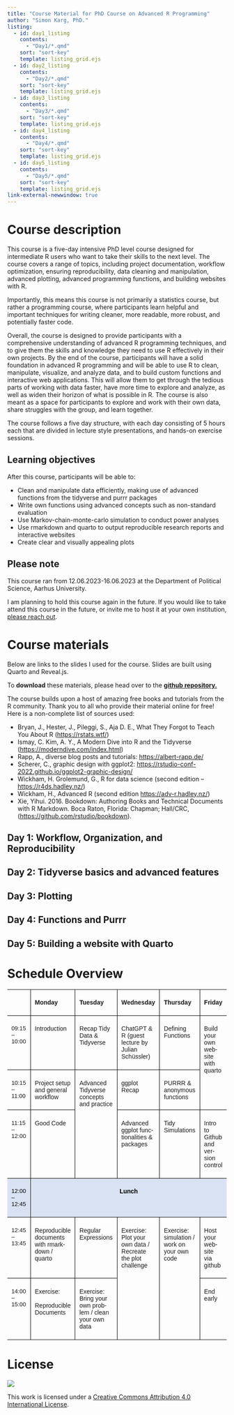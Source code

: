 ```yaml
---
title: "Course Material for PhD Course on Advanced R Programming"
author: "Simon Karg, PhD."
listing:
  - id: day1_listing
    contents: 
      - "Day1/*.qmd"
    sort: "sort-key"
    template: listing_grid.ejs
  - id: day2_listing
    contents:
      - "Day2/*.qmd"
    sort: "sort-key"
    template: listing_grid.ejs
  - id: day3_listing
    contents:
      - "Day3/*.qmd"
    sort: "sort-key"
    template: listing_grid.ejs
  - id: day4_listing
    contents:
      - "Day4/*.qmd"
    sort: "sort-key"
    template: listing_grid.ejs
  - id: day5_listing
    contents:
      - "Day5/*.qmd"
    sort: "sort-key"
    template: listing_grid.ejs
link-external-newwindow: true
---
```




# Course description

This course is a five-day intensive PhD level course designed for intermediate R users who want to take their skills to the next level. The course covers a range of topics, including project documentation, workflow optimization, ensuring reproducibility, data cleaning and manipulation, advanced plotting, advanced programming functions, and building websites with R.

Importantly, this means this course is not primarily a statistics course, but rather a programming course, where participants learn helpful and important techniques for writing cleaner, more readable, more robust, and potentially faster code. 

Overall, the course is designed to provide participants with a comprehensive understanding of advanced R programming techniques, and to give them the skills and knowledge they need to use R effectively in their own projects. By the end of the course, participants will have a solid foundation in advanced R programming and will be able to use R to clean, manipulate, visualize, and analyze data, and to build custom functions and interactive web applications. This will allow them to get through the tedious parts of working with data faster, have more time to explore and analyze, as well as widen their horizon of what is possible in R. The course is also meant as a space for participants to explore and work with their own data, share struggles with the group, and learn together.

The course follows a five day structure, with each day consisting of 5 hours each that are divided in lecture style presentations, and hands-on exercise sessions. 

## Learning objectives

After this course, participants will be able to:

-	Clean and manipulate data efficiently, making use of advanced functions from the tidyverse and purrr packages
-	Write own functions using advanced concepts such as non-standard evaluation
-	Use Markov-chain-monte-carlo simulation to conduct power analyses
-	Use rmarkdown and quarto to output reproducible research reports and interactive websites
-	Create clear and visually appealing plots


## Please note

This course ran from 12.06.2023-16.06.2023 at the Department of Political Science, Aarhus University.  

I am planning to hold this course again in the future. If you would like to take attend this course in the future, or invite me to host it at your own institution, [please reach out](https://pure.au.dk/portal/da/persons/simon-tobias-schulz-karg(535467e3-c79a-4be4-aa51-1192cc38be7a).html).


# Course materials

Below are links to the slides I used for the course. Slides are built using Quarto and Reveal.js. 

To **download** these materials, please head over to the **[github repository.](https://github.com/SimonKarg/advanced_r_course)**

The course builds upon a host of amazing free books and tutorials from the R community. Thank you to all who provide their material online for free! Here is a non-complete list of sources used:

-	Bryan, J., Hester, J., Pileggi, S., Aja D. E., What They Forgot to Teach You About R (<https://rstats.wtf/>)
- Ismay, C. Kim, A. Y., A Modern Dive into R and the Tidyverse (<https://moderndive.com/index.html>)
- Rapp, A., diverse blog posts and tutorials: <https://albert-rapp.de/>
- Scherer, C., graphic design with ggplot2: <https://rstudio-conf-2022.github.io/ggplot2-graphic-design/>
-	Wickham, H. Grolemund, G., R for data science (second edition – <https://r4ds.hadley.nz/>)
- Wickham, H., Advanced R (second edition <https://adv-r.hadley.nz/>)
-	Xie, Yihui. 2016. Bookdown: Authoring Books and Technical Documents with R Markdown. Boca Raton, Florida: Chapman; Hall/CRC, (<https://github.com/rstudio/bookdown>).



## Day 1: Workflow, Organization, and Reproducibility

::: {#day1_listing}

:::


## Day 2: Tidyverse basics and advanced features

::: {#day2_listing}

:::


## Day 3: Plotting

::: {#day3_listing}

:::


## Day 4: Functions and Purrr

::: {#day4_listing}

:::


## Day 5: Building a website with Quarto

::: {#day5_listing}

:::



# Schedule Overview

<table class="MsoTableGrid" style="border-collapse:collapse;border:none;mso-yfti-tbllook:1184;mso-padding-alt:
 4.25pt 7.1pt 4.25pt 7.1pt" cellspacing="0" cellpadding="0" border="0">
 <tbody><tr style="mso-yfti-irow:0;mso-yfti-firstrow:yes">
  <td style="width:80.05pt;border-top:none;border-left:
  none;border-bottom:solid windowtext 1.0pt;border-right:solid windowtext 1.0pt;
  mso-border-bottom-alt:solid windowtext .5pt;mso-border-right-alt:solid windowtext .5pt;
  padding:4.25pt 7.1pt 4.25pt 7.1pt" width="107" valign="top">
  <p class="MsoNormal"><span style="font-size:10.5pt;font-family:&quot;Bierstadt&quot;,sans-serif" lang="EN-US"><o:p>&nbsp;</o:p></span></p>
  </td>
  <td style="width:71.4pt;border-top:none;border-left:none;
  border-bottom:solid windowtext 1.0pt;border-right:solid windowtext 1.0pt;
  mso-border-left-alt:solid windowtext .5pt;mso-border-left-alt:solid windowtext .5pt;
  mso-border-bottom-alt:solid windowtext .5pt;mso-border-right-alt:solid windowtext .5pt;
  padding:4.25pt 7.1pt 4.25pt 7.1pt" width="95" valign="top">
  <p class="MsoNormal"><b><span style="font-size:10.5pt;font-family:
  &quot;Bierstadt&quot;,sans-serif" lang="EN-US">Monday<o:p></o:p></span></b></p>
  </td>
  <td style="width:73.65pt;border-top:none;border-left:
  none;border-bottom:solid windowtext 1.0pt;border-right:solid windowtext 1.0pt;
  mso-border-left-alt:solid windowtext .5pt;mso-border-left-alt:solid windowtext .5pt;
  mso-border-bottom-alt:solid windowtext .5pt;mso-border-right-alt:solid windowtext .5pt;
  padding:4.25pt 7.1pt 4.25pt 7.1pt" width="98" valign="top">
  <p class="MsoNormal"><b><span style="font-size:10.5pt;font-family:
  &quot;Bierstadt&quot;,sans-serif" lang="EN-US">Tuesday<o:p></o:p></span></b></p>
  </td>
  <td style="width:80.1pt;border-top:none;border-left:
  none;border-bottom:solid windowtext 1.0pt;border-right:solid windowtext 1.0pt;
  mso-border-left-alt:solid windowtext .5pt;mso-border-left-alt:solid windowtext .5pt;
  mso-border-bottom-alt:solid windowtext .5pt;mso-border-right-alt:solid windowtext .5pt;
  padding:4.25pt 7.1pt 4.25pt 7.1pt" width="107" valign="top">
  <p class="MsoNormal"><b><span style="font-size:10.5pt;font-family:
  &quot;Bierstadt&quot;,sans-serif" lang="EN-US">Wednesday<o:p></o:p></span></b></p>
  </td>
  <td style="width:73.5pt;border-top:none;border-left:none;
  border-bottom:solid windowtext 1.0pt;border-right:solid windowtext 1.0pt;
  mso-border-left-alt:solid windowtext .5pt;mso-border-left-alt:solid windowtext .5pt;
  mso-border-bottom-alt:solid windowtext .5pt;mso-border-right-alt:solid windowtext .5pt;
  padding:4.25pt 7.1pt 4.25pt 7.1pt" width="98" valign="top">
  <p class="MsoNormal"><b><span style="font-size:10.5pt;font-family:
  &quot;Bierstadt&quot;,sans-serif" lang="EN-US">Thursday<o:p></o:p></span></b></p>
  </td>
  <td style="width:72.1pt;border:none;border-bottom:solid windowtext 1.0pt;
  mso-border-left-alt:solid windowtext .5pt;mso-border-left-alt:solid windowtext .5pt;
  mso-border-bottom-alt:solid windowtext .5pt;padding:4.25pt 7.1pt 4.25pt 7.1pt" width="96" valign="top">
  <p class="MsoNormal"><b><span style="font-size:10.5pt;font-family:
  &quot;Bierstadt&quot;,sans-serif" lang="EN-US">Friday<o:p></o:p></span></b></p>
  </td>
 </tr>
 <tr style="mso-yfti-irow:1">
  <td style="width:80.05pt;border-top:none;border-left:
  none;border-bottom:solid windowtext 1.0pt;border-right:solid windowtext 1.0pt;
  mso-border-top-alt:solid windowtext .5pt;mso-border-top-alt:solid windowtext .5pt;
  mso-border-bottom-alt:solid windowtext .5pt;mso-border-right-alt:solid windowtext .5pt;
  padding:4.25pt 7.1pt 4.25pt 7.1pt" width="107" valign="top">
  <p class="MsoNormal"><span style="font-size:10.0pt;font-family:&quot;Bierstadt&quot;,sans-serif" lang="EN-US">09:15
  – 10:00<o:p></o:p></span></p>
  </td>
  <td style="width:71.4pt;border-top:none;border-left:none;
  border-bottom:solid windowtext 1.0pt;border-right:solid windowtext 1.0pt;
  mso-border-top-alt:solid windowtext .5pt;mso-border-left-alt:solid windowtext .5pt;
  mso-border-alt:solid windowtext .5pt;padding:4.25pt 7.1pt 4.25pt 7.1pt" width="95" valign="top">
  <p class="MsoNormal"><span style="font-size:10.5pt;font-family:&quot;Bierstadt&quot;,sans-serif" lang="EN-US">Introduction<o:p></o:p></span></p>
  </td>
  <td style="width:73.65pt;border-top:none;border-left:
  none;border-bottom:solid windowtext 1.0pt;border-right:solid windowtext 1.0pt;
  mso-border-top-alt:solid windowtext .5pt;mso-border-left-alt:solid windowtext .5pt;
  mso-border-alt:solid windowtext .5pt;padding:4.25pt 7.1pt 4.25pt 7.1pt" width="98" valign="top">
  <p class="MsoNormal"><span style="font-size:10.5pt;font-family:&quot;Bierstadt&quot;,sans-serif" lang="EN-US">Recap
  Tidy Data &amp; <span class="SpellE">Tidyverse</span><o:p></o:p></span></p>
  </td>
  <td style="width:80.1pt;border-top:none;border-left:
  none;border-bottom:solid windowtext 1.0pt;border-right:solid windowtext 1.0pt;
  mso-border-top-alt:solid windowtext .5pt;mso-border-left-alt:solid windowtext .5pt;
  mso-border-alt:solid windowtext .5pt;padding:4.25pt 7.1pt 4.25pt 7.1pt" width="107" valign="top">
  <p class="MsoNormal"><span class="SpellE"><span style="font-size:10.5pt;
  font-family:&quot;Bierstadt&quot;,sans-serif" lang="EN-US">ChatGPT</span></span><span style="font-size:10.5pt;font-family:&quot;Bierstadt&quot;,sans-serif" lang="EN-US"> &amp; R (guest
  lecture by Julian <span class="SpellE">Schüssler</span>)<o:p></o:p></span></p>
  </td>
  <td style="width:73.5pt;border-top:none;border-left:none;
  border-bottom:solid windowtext 1.0pt;border-right:solid windowtext 1.0pt;
  mso-border-top-alt:solid windowtext .5pt;mso-border-left-alt:solid windowtext .5pt;
  mso-border-alt:solid windowtext .5pt;padding:4.25pt 7.1pt 4.25pt 7.1pt" width="98" valign="top">
  <p class="MsoNormal"><span style="font-size:10.5pt;font-family:&quot;Bierstadt&quot;,sans-serif" lang="EN-US">Defining
  Functions<o:p></o:p></span></p>
  </td>
  <td rowspan="2" style="width:72.1pt;border:none;border-bottom:
  solid windowtext 1.0pt;mso-border-top-alt:solid windowtext .5pt;mso-border-left-alt:
  solid windowtext .5pt;mso-border-top-alt:solid windowtext .5pt;mso-border-left-alt:
  solid windowtext .5pt;mso-border-bottom-alt:solid windowtext .5pt;padding:
  4.25pt 7.1pt 4.25pt 7.1pt" width="96" valign="top">
  <p class="MsoNormal"><span style="font-size:10.5pt;font-family:&quot;Bierstadt&quot;,sans-serif" lang="EN-US">Build
  your own website with quarto<o:p></o:p></span></p>
  </td>
 </tr>
 <tr style="mso-yfti-irow:2">
  <td style="width:80.05pt;border-top:none;border-left:
  none;border-bottom:solid windowtext 1.0pt;border-right:solid windowtext 1.0pt;
  mso-border-top-alt:solid windowtext .5pt;mso-border-top-alt:solid windowtext .5pt;
  mso-border-bottom-alt:solid windowtext .5pt;mso-border-right-alt:solid windowtext .5pt;
  padding:4.25pt 7.1pt 4.25pt 7.1pt" width="107" valign="top">
  <p class="MsoNormal"><span style="font-size:10.0pt;font-family:&quot;Bierstadt&quot;,sans-serif" lang="EN-US">10:15
  – 11:00<o:p></o:p></span></p>
  </td>
  <td style="width:71.4pt;border-top:none;border-left:none;
  border-bottom:solid windowtext 1.0pt;border-right:solid windowtext 1.0pt;
  mso-border-top-alt:solid windowtext .5pt;mso-border-left-alt:solid windowtext .5pt;
  mso-border-alt:solid windowtext .5pt;padding:4.25pt 7.1pt 4.25pt 7.1pt" width="95" valign="top">
  <p class="MsoNormal"><span style="font-size:10.5pt;font-family:&quot;Bierstadt&quot;,sans-serif" lang="EN-US">Project
  setup and general workflow<o:p></o:p></span></p>
  </td>
  <td rowspan="2" style="width:73.65pt;border-top:none;
  border-left:none;border-bottom:solid windowtext 1.0pt;border-right:solid windowtext 1.0pt;
  mso-border-top-alt:solid windowtext .5pt;mso-border-left-alt:solid windowtext .5pt;
  mso-border-alt:solid windowtext .5pt;padding:4.25pt 7.1pt 4.25pt 7.1pt" width="98" valign="top">
  <p class="MsoNormal"><span style="font-size:10.5pt;font-family:&quot;Bierstadt&quot;,sans-serif" lang="EN-US">Advanced
  <span class="SpellE">Tidyverse</span> concepts and practice<o:p></o:p></span></p>
  </td>
  <td style="width:80.1pt;border-top:none;border-left:
  none;border-bottom:solid windowtext 1.0pt;border-right:solid windowtext 1.0pt;
  mso-border-top-alt:solid windowtext .5pt;mso-border-left-alt:solid windowtext .5pt;
  mso-border-alt:solid windowtext .5pt;padding:4.25pt 7.1pt 4.25pt 7.1pt" width="107" valign="top">
  <p class="MsoNormal"><span class="SpellE"><span style="font-size:10.5pt;
  font-family:&quot;Bierstadt&quot;,sans-serif" lang="EN-US">ggplot</span></span><span style="font-size:10.5pt;font-family:&quot;Bierstadt&quot;,sans-serif" lang="EN-US"> Recap<o:p></o:p></span></p>
  </td>
  <td style="width:73.5pt;border-top:none;border-left:none;
  border-bottom:solid windowtext 1.0pt;border-right:solid windowtext 1.0pt;
  mso-border-top-alt:solid windowtext .5pt;mso-border-left-alt:solid windowtext .5pt;
  mso-border-alt:solid windowtext .5pt;padding:4.25pt 7.1pt 4.25pt 7.1pt" width="98" valign="top">
  <p class="MsoNormal"><span style="font-size:10.5pt;font-family:&quot;Bierstadt&quot;,sans-serif" lang="EN-US">PURRR
  &amp; anonymous functions<o:p></o:p></span></p>
  </td>
 </tr>
 <tr style="mso-yfti-irow:3">
  <td style="width:80.05pt;border-top:none;border-left:
  none;border-bottom:solid windowtext 1.0pt;border-right:solid windowtext 1.0pt;
  mso-border-top-alt:solid windowtext .5pt;mso-border-top-alt:solid windowtext .5pt;
  mso-border-bottom-alt:solid windowtext .5pt;mso-border-right-alt:solid windowtext .5pt;
  padding:4.25pt 7.1pt 4.25pt 7.1pt" width="107" valign="top">
  <p class="MsoNormal"><span style="font-size:10.0pt;font-family:&quot;Bierstadt&quot;,sans-serif" lang="EN-US">11:15
  – 12:00<o:p></o:p></span></p>
  </td>
  <td style="width:71.4pt;border-top:none;border-left:none;
  border-bottom:solid windowtext 1.0pt;border-right:solid windowtext 1.0pt;
  mso-border-top-alt:solid windowtext .5pt;mso-border-left-alt:solid windowtext .5pt;
  mso-border-alt:solid windowtext .5pt;padding:4.25pt 7.1pt 4.25pt 7.1pt" width="95" valign="top">
  <p class="MsoNormal"><span style="font-size:10.5pt;font-family:&quot;Bierstadt&quot;,sans-serif" lang="EN-US">Good
  Code<o:p></o:p></span></p>
  </td>
  <td style="width:80.1pt;border-top:none;border-left:
  none;border-bottom:solid windowtext 1.0pt;border-right:solid windowtext 1.0pt;
  mso-border-top-alt:solid windowtext .5pt;mso-border-left-alt:solid windowtext .5pt;
  mso-border-alt:solid windowtext .5pt;padding:4.25pt 7.1pt 4.25pt 7.1pt" width="107" valign="top">
  <p class="MsoNormal"><span style="font-size:10.5pt;font-family:&quot;Bierstadt&quot;,sans-serif" lang="EN-US">Advanced
  <span class="SpellE">ggplot</span> functionalities &amp; packages<o:p></o:p></span></p>
  </td>
  <td style="width:73.5pt;border-top:none;border-left:none;
  border-bottom:solid windowtext 1.0pt;border-right:solid windowtext 1.0pt;
  mso-border-top-alt:solid windowtext .5pt;mso-border-left-alt:solid windowtext .5pt;
  mso-border-alt:solid windowtext .5pt;padding:4.25pt 7.1pt 4.25pt 7.1pt" width="98" valign="top">
  <p class="MsoNormal"><span style="font-size:10.5pt;font-family:&quot;Bierstadt&quot;,sans-serif" lang="EN-US">Tidy
  Simulations<o:p></o:p></span></p>
  </td>
  <td style="width:72.1pt;border:none;border-bottom:solid windowtext 1.0pt;
  mso-border-top-alt:solid windowtext .5pt;mso-border-left-alt:solid windowtext .5pt;
  mso-border-top-alt:solid windowtext .5pt;mso-border-left-alt:solid windowtext .5pt;
  mso-border-bottom-alt:solid windowtext .5pt;padding:4.25pt 7.1pt 4.25pt 7.1pt" width="96" valign="top">
  <p class="MsoNormal"><span style="font-size:10.5pt;font-family:&quot;Bierstadt&quot;,sans-serif" lang="EN-US">Intro
  to <span class="SpellE">Github</span> and version control<o:p></o:p></span></p>
  </td>
 </tr>
 <tr style="mso-yfti-irow:4">
  <td style="width:80.05pt;border-top:none;border-left:
  none;border-bottom:solid windowtext 1.0pt;border-right:solid windowtext 1.0pt;
  mso-border-top-alt:solid windowtext .5pt;mso-border-top-alt:solid windowtext .5pt;
  mso-border-bottom-alt:solid windowtext .5pt;mso-border-right-alt:solid windowtext .5pt;
  background:#D9E2F3;mso-background-themecolor:accent1;mso-background-themetint:
  51;padding:4.25pt 7.1pt 4.25pt 7.1pt" width="107" valign="top">
  <p class="MsoNormal"><span style="font-size:10.0pt;font-family:&quot;Bierstadt&quot;,sans-serif;
  color:black;mso-color-alt:windowtext" lang="EN-US">12:00 – 12:45</span><span style="font-size:10.0pt;font-family:&quot;Bierstadt&quot;,sans-serif" lang="EN-US"><o:p></o:p></span></p>
  </td>
  <td colspan="5" style="width:370.75pt;border:none;
  border-bottom:solid windowtext 1.0pt;mso-border-top-alt:solid windowtext .5pt;
  mso-border-left-alt:solid windowtext .5pt;mso-border-top-alt:solid windowtext .5pt;
  mso-border-left-alt:solid windowtext .5pt;mso-border-bottom-alt:solid windowtext .5pt;
  background:#D9E2F3;mso-background-themecolor:accent1;mso-background-themetint:
  51;padding:4.25pt 7.1pt 4.25pt 7.1pt" width="494" valign="top">
  <p class="MsoNormal" style="text-align:center" align="center"><b><span style="font-size:10.5pt;font-family:&quot;Bierstadt&quot;,sans-serif;
  color:black;mso-color-alt:windowtext" lang="EN-US">Lunch</span></b><b><span style="font-size:10.5pt;font-family:&quot;Bierstadt&quot;,sans-serif" lang="EN-US"><o:p></o:p></span></b></p>
  </td>
 </tr>
 <tr style="mso-yfti-irow:5">
  <td style="width:80.05pt;border-top:none;border-left:
  none;border-bottom:solid windowtext 1.0pt;border-right:solid windowtext 1.0pt;
  mso-border-top-alt:solid windowtext .5pt;mso-border-top-alt:solid windowtext .5pt;
  mso-border-bottom-alt:solid windowtext .5pt;mso-border-right-alt:solid windowtext .5pt;
  padding:4.25pt 7.1pt 4.25pt 7.1pt" width="107" valign="top">
  <p class="MsoNormal"><span style="font-size:10.0pt;font-family:&quot;Bierstadt&quot;,sans-serif" lang="EN-US">12:45
  – 13:45<o:p></o:p></span></p>
  </td>
  <td style="width:71.4pt;border-top:none;border-left:none;
  border-bottom:solid windowtext 1.0pt;border-right:solid windowtext 1.0pt;
  mso-border-top-alt:solid windowtext .5pt;mso-border-left-alt:solid windowtext .5pt;
  mso-border-alt:solid windowtext .5pt;padding:4.25pt 7.1pt 4.25pt 7.1pt" width="95" valign="top">
  <p class="MsoNormal"><span style="font-size:10.5pt;font-family:&quot;Bierstadt&quot;,sans-serif" lang="EN-US">Reproducible
  documents with <span class="SpellE">rmarkdown</span> / quarto<o:p></o:p></span></p>
  </td>
  <td style="width:73.65pt;border-top:none;border-left:
  none;border-bottom:solid windowtext 1.0pt;border-right:solid windowtext 1.0pt;
  mso-border-top-alt:solid windowtext .5pt;mso-border-left-alt:solid windowtext .5pt;
  mso-border-alt:solid windowtext .5pt;padding:4.25pt 7.1pt 4.25pt 7.1pt" width="98" valign="top">
  <p class="MsoNormal"><span style="font-size:10.5pt;font-family:&quot;Bierstadt&quot;,sans-serif" lang="EN-US">Regular
  Expressions<o:p></o:p></span></p>
  </td>
  <td rowspan="2" style="width:80.1pt;border:none;
  border-right:solid windowtext 1.0pt;mso-border-top-alt:solid windowtext .5pt;
  mso-border-left-alt:solid windowtext .5pt;mso-border-top-alt:solid windowtext .5pt;
  mso-border-left-alt:solid windowtext .5pt;mso-border-right-alt:solid windowtext .5pt;
  padding:4.25pt 7.1pt 4.25pt 7.1pt" width="107" valign="top">
  <p class="MsoNormal"><span style="font-size:10.5pt;font-family:&quot;Bierstadt&quot;,sans-serif" lang="EN-US">Exercise:
  <br>
  Plot your own data / Recreate the plot challenge<o:p></o:p></span></p>
  </td>
  <td rowspan="2" style="width:73.5pt;border:none;border-right:
  solid windowtext 1.0pt;mso-border-top-alt:solid windowtext .5pt;mso-border-left-alt:
  solid windowtext .5pt;mso-border-top-alt:solid windowtext .5pt;mso-border-left-alt:
  solid windowtext .5pt;mso-border-right-alt:solid windowtext .5pt;padding:
  4.25pt 7.1pt 4.25pt 7.1pt" width="98" valign="top">
  <p class="MsoNormal"><span style="font-size:10.5pt;font-family:&quot;Bierstadt&quot;,sans-serif" lang="EN-US">Exercise:
  simulation / work on your own code<o:p></o:p></span></p>
  </td>
  <td style="width:72.1pt;border:none;border-bottom:solid windowtext 1.0pt;
  mso-border-top-alt:solid windowtext .5pt;mso-border-left-alt:solid windowtext .5pt;
  mso-border-top-alt:solid windowtext .5pt;mso-border-left-alt:solid windowtext .5pt;
  mso-border-bottom-alt:solid windowtext .5pt;padding:4.25pt 7.1pt 4.25pt 7.1pt" width="96" valign="top">
  <p class="MsoNormal"><span style="font-size:10.5pt;font-family:&quot;Bierstadt&quot;,sans-serif" lang="EN-US">Host
  your website via <span class="SpellE">github</span><o:p></o:p></span></p>
  </td>
 </tr>
 <tr style="mso-yfti-irow:6;mso-yfti-lastrow:yes">
  <td style="width:80.05pt;border:none;border-right:solid windowtext 1.0pt;
  mso-border-top-alt:solid windowtext .5pt;mso-border-top-alt:solid windowtext .5pt;
  mso-border-right-alt:solid windowtext .5pt;padding:4.25pt 7.1pt 4.25pt 7.1pt" width="107" valign="top">
  <p class="MsoNormal"><span style="font-size:10.0pt;font-family:&quot;Bierstadt&quot;,sans-serif" lang="EN-US">14:00
  – 15:00<o:p></o:p></span></p>
  </td>
  <td style="width:71.4pt;border:none;border-right:solid windowtext 1.0pt;
  mso-border-top-alt:solid windowtext .5pt;mso-border-left-alt:solid windowtext .5pt;
  mso-border-top-alt:solid windowtext .5pt;mso-border-left-alt:solid windowtext .5pt;
  mso-border-right-alt:solid windowtext .5pt;padding:4.25pt 7.1pt 4.25pt 7.1pt" width="95" valign="top">
  <p class="MsoNormal"><span style="font-size:10.5pt;font-family:&quot;Bierstadt&quot;,sans-serif" lang="EN-US">Exercise:
  <o:p></o:p></span></p>
  <p class="MsoNormal"><span style="font-size:10.5pt;font-family:&quot;Bierstadt&quot;,sans-serif" lang="EN-US">Reproducible
  Documents<o:p></o:p></span></p>
  </td>
  <td style="width:73.65pt;border:none;border-right:solid windowtext 1.0pt;
  mso-border-top-alt:solid windowtext .5pt;mso-border-left-alt:solid windowtext .5pt;
  mso-border-top-alt:solid windowtext .5pt;mso-border-left-alt:solid windowtext .5pt;
  mso-border-right-alt:solid windowtext .5pt;padding:4.25pt 7.1pt 4.25pt 7.1pt" width="98" valign="top">
  <p class="MsoNormal"><span style="font-size:10.5pt;font-family:&quot;Bierstadt&quot;,sans-serif" lang="EN-US">Exercise:
  Bring your own problem / clean your own data<o:p></o:p></span></p>
  </td>
  <td style="width:72.1pt;border:none;mso-border-top-alt:
  solid windowtext .5pt;mso-border-left-alt:solid windowtext .5pt;padding:4.25pt 7.1pt 4.25pt 7.1pt" width="96" valign="top">
  <p class="MsoNormal"><span style="font-size:10.5pt;font-family:&quot;Bierstadt&quot;,sans-serif" lang="EN-US">End
  early </span><span style="font-size:10.5pt;font-family:Wingdings;
  mso-ascii-font-family:Bierstadt;mso-hansi-font-family:Bierstadt;mso-char-type:
  symbol;mso-symbol-font-family:Wingdings" lang="EN-US"><span style="mso-char-type:symbol;
  mso-symbol-font-family:Wingdings"></span></span><span style="font-size:10.5pt;font-family:&quot;Bierstadt&quot;,sans-serif" lang="EN-US"><o:p></o:p></span></p>
  </td>
 </tr>
</tbody></table>


# License


![](https://i.creativecommons.org/l/by/4.0/88x31.png)

This work is licensed under a [Creative Commons Attribution 4.0 International License](https://creativecommons.org/licenses/by/4.0/).

